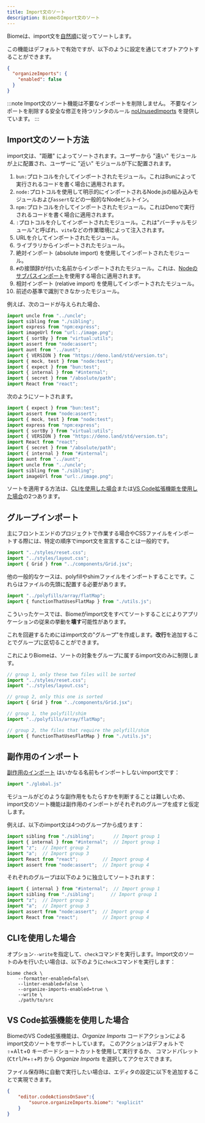```yaml
---
title: Import文のソート
description: BiomeのImport文のソート
---
```


Biomeは、import文を[自然順](https://ja.wikipedia.org/wiki/自然順)に従ってソートします。

この機能はデフォルトで有効ですが、以下のように設定を通じてオプトアウトすることができます。

```json
{
  "organizeImports": {
    "enabled": false
  }
}
```

:::note
Import文のソート機能は不要なインポートを削除しません。
不要なインポートを削除する安全な修正を持つリンタのルール [noUnusedImports](/linter/rules/no-unused-imports/) を提供しています。
:::

## Import文のソート方法

import文は、"距離" によってソートされます。ユーザーから "遠い" モジュールが上に配置され、ユーザーに "近い" モジュールが下に配置されます。

1. `bun:`プロトコルを介してインポートされたモジュール。これはBunによって実行されるコードを書く場合に適用されます。
2. `node:`プロトコルを使用して明示的にインポートされるNode.jsの組み込みモジュールおよび`assert`などの一般的なNodeビルトイン。
3. `npm:`プロトコルを介してインポートされたモジュール。これはDenoで実行されるコードを書く場合に適用されます。
4. `:`プロトコルを介してインポートされたモジュール。これは"バーチャルモジュール"と呼ばれ、`vite`などの作業環境によって注入されます。
5. URLを介してインポートされたモジュール。
6. ライブラリからインポートされたモジュール。
7. 絶対インポート (absolute import) を使用してインポートされたモジュール。
8. `#`の接頭辞が付いた名前からインポートされたモジュール。これは、[Nodeのサブパスインポート](https://nodejs.org/api/packages.html#subpath-imports)を使用する場合に適用されます。
9. 相対インポート (relative import) を使用してインポートされたモジュール。
10. 前述の基準で識別できなかったモジュール。

例えば、次のコードが与えられた場合、

```ts title="example.ts"
import uncle from "../uncle";
import sibling from "./sibling";
import express from "npm:express";
import imageUrl from "url:./image.png";
import { sortBy } from "virtual:utils";
import assert from "node:assert";
import aunt from "../aunt";
import { VERSION } from "https://deno.land/std/version.ts";
import { mock, test } from "node:test";
import { expect } from "bun:test";
import { internal } from "#internal";
import { secret } from "/absolute/path";
import React from "react";
```

次のようにソートされます。

```ts title="example.ts"
import { expect } from "bun:test";
import assert from "node:assert";
import { mock, test } from "node:test";
import express from "npm:express";
import { sortBy } from "virtual:utils";
import { VERSION } from "https://deno.land/std/version.ts";
import React from "react";
import { secret } from "/absolute/path";
import { internal } from "#internal";
import aunt from "../aunt";
import uncle from "../uncle";
import sibling from "./sibling";
import imageUrl from "url:./image.png";
```

ソートを適用する方法は、[CLIを使用した場合](#cliを使用した場合)または[VS Code拡張機能を使用した場合](#vs-code拡張機能を使用した場合)の2つあります。

## グループインポート

主にフロントエンドのプロジェクトで作業する場合やCSSファイルをインポートする際には、特定の順序でimport文を宣言することは一般的です。

```js title="example.js"
import "../styles/reset.css";
import "../styles/layout.css";
import { Grid } from "../components/Grid.jsx";
```

他の一般的なケースは、polyfillやshimファイルをインポートすることです。これらはファイルの先頭に配置する必要があります。

```js title="example.js"
import "../polyfills/array/flatMap";
import { functionThatUsesFlatMap } from "./utils.js";
```

こういったケースでは、Biomeがimport文をすべてソートすることによりアプリケーションの従来の挙動を**壊す**可能性があります。

これを回避するためにはimport文の"グループ"を作成します。**改行**を追加することでグループに区切ることができます。

これによりBiomeは、ソートの対象をグループに属するimport文のみに制限します。

```js title="example.js"
// group 1, only these two files will be sorted
import "../styles/reset.css";
import "../styles/layout.css";

// group 2, only this one is sorted
import { Grid } from "../components/Grid.jsx";
```

```js title="example.js"
// group 1, the polyfill/shim
import "../polyfills/array/flatMap";

// group 2, the files that require the polyfill/shim
import { functionThatUsesFlatMap } from "./utils.js";
```

## 副作用のインポート

[副作用のインポート](https://developer.mozilla.org/ja/docs/Web/JavaScript/Reference/Statements/import#%E5%89%AF%E4%BD%9C%E7%94%A8%E3%81%AE%E3%81%9F%E3%82%81%E3%81%A0%E3%81%91%E3%81%AB%E3%83%A2%E3%82%B8%E3%83%A5%E3%83%BC%E3%83%AB%E3%82%92%E3%82%A4%E3%83%B3%E3%83%9D%E3%83%BC%E3%83%88%E3%81%99%E3%82%8B) はいかなる名前もインポートしないimport文です：

```js
import "./global.js"
```

モジュールがどのような副作用をもたらすかを判断することは難しいため、import文のソート機能は副作用のインポートがそれぞれのグループを成すと仮定します。

例えば、以下のimport文は4つのグループから成ります：

```js name="file.js"
import sibling from "./sibling";       // Import group 1
import { internal } from "#internal";  // Import group 1
import "z";  // Import group 2
import "a";  // Import group 3
import React from "react";         // Import group 4
import assert from "node:assert";  // Import group 4
```

それぞれのグループは以下のように独立してソートされます：

```js name="file.js"
import { internal } from "#internal";  // Import group 1
import sibling from "./sibling";      // Import group 1
import "z";  // Import group 2
import "a";  // Import group 3
import assert from "node:assert";  // Import group 4
import React from "react";         // Import group 4
```

## CLIを使用した場合

オプション`--write`を指定して、`check`コマンドを実行します。Import文のソートのみを行いたい場合は、以下のように`check`コマンドを実行します：

```shell
biome check \
    --formatter-enabled=false\
    --linter-enabled=false \
    --organize-imports-enabled=true \
    --write \
    ./path/to/src
```

## VS Code拡張機能を使用した場合

BiomeのVS Code拡張機能は、_Organize Imports_ コードアクションによるimport文のソートをサポートしています。
このアクションはデフォルトで <kbd title="Shift">⇧</kbd>+<kbd>Alt</kbd>+<kbd>O</kbd> キーボードショートカットを使用して実行するか、
コマンドパレット (<kbd>Ctrl</kbd>/<kbd title="Cmd">⌘</kbd>+<kbd title="Shift">⇧</kbd>+<kbd>P</kbd>) から _Organize Imports_ を選択してアクセスできます。

ファイル保存時に自動で実行したい場合は、エディタの設定に以下を追加することで実現できます。

```json title="settings.json"
{
	"editor.codeActionsOnSave":{
		"source.organizeImports.biome": "explicit"
	}
}
```
